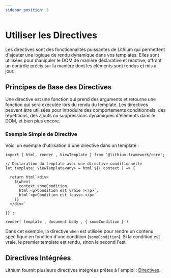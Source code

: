 ```yaml
---
sidebar_position: 3
---
```


# Utiliser les Directives

Les directives sont des fonctionnalités puissantes de Lithium qui permettent d'ajouter une logique de rendu dynamique dans vos templates. Elles sont utilisées pour manipuler le DOM de manière déclarative et réactive, offrant un contrôle précis sur la manière dont les éléments sont rendus et mis à jour.

## Principes de Base des Directives

Une directive est une fonction qui prend des arguments et retourne une fonction qui sera exécutée lors du rendu du template. Les directives peuvent être utilisées pour introduire des comportements conditionnels, des répétitions, des ajouts ou suppressions dynamiques d'éléments dans le DOM, et bien plus encore.

### Exemple Simple de Directive

Voici un exemple d'utilisation d'une directive dans un template :

```tsx {7-11} showLineNumbers
import { html, render , ViewTemplate } from '@lithium-framework/core';

// Déclaration du template avec une directive conditionnelle
let template: ViewTemplate<any> = html`${( context ) => {

  return html`<div>
    ${when(
      context.someCondition, 
      html`<p>Condition est vraie !</p>`, 
      html`<p>Condition est fausse.</p>`
    )}
  </div>`

}}`;

render( template , document.body , { someCondition } )
```

Dans cet exemple, la directive `when` est utilisée pour rendre un contenu spécifique en fonction d'une condition (`someCondition`). Si la condition est vraie, le premier template est rendu, sinon le second l'est.

## Directives Intégrées

Lithium fournit plusieurs directives intégrées prêtes à l'emploi : [Directives](../category/directives).